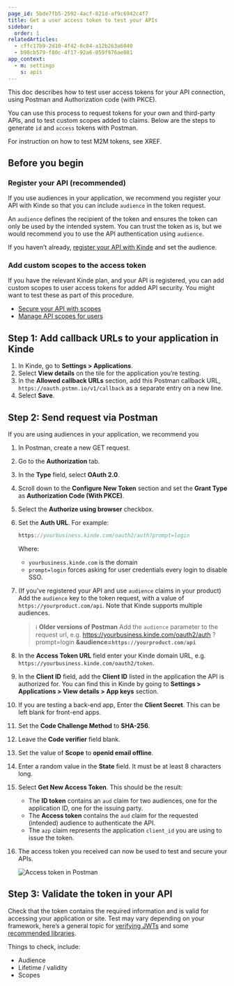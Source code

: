 ```yaml
---
page_id: 5bde7fb5-2592-4acf-821d-af9c6942c4f7
title: Get a user access token to test your APIs
sidebar:
  order: 1
relatedArticles:
  - cffc17b9-2d10-4f42-8c84-a12b263a6040
  - b98cb579-f80c-4f17-92a6-059f976ae081
app_context:
  - m: settings
    s: apis
---
```


This doc describes how to test user access tokens for your API connection, using Postman and Authorization code (with PKCE).

You can use this process to request tokens for your own and third-party APIs, and to test custom scopes added to claims. Below are the steps to generate `id` and `access` tokens with Postman.

For instruction on how to test M2M tokens, see XREF.

## Before you begin

### Register your API (recommended)

If you use audiences in your application, we recommend you register your API with Kinde so that you can include `audience` in the token request.

An `audience` defines the recipient of the token and ensures the token can only be used by the intended system. You can trust the token as is, but we would recommend you to use the API authentication using `audience`.

If you haven’t already, [register your API with Kinde](/developer-tools/your-apis/register-manage-apis/) and set the audience.

### Add custom scopes to the access token

If you have the relevant Kinde plan, and your API is registered, you can add custom scopes to user access tokens for added API security. You might want to test these as part of this procedure.

- [Secure your API with scopes](/developer-tools/your-apis/custom-api-scopes/#_top)
- [Manage API scopes for users](/developer-tools/your-apis/user-api-scopes/)

## Step 1: Add callback URLs to your application in Kinde

1. In Kinde, go to **Settings > Applications**.
2. Select **View details** on the tile for the application you’re testing.
3. In the **Allowed callback URLs** section, add this Postman callback URL, `https://oauth.pstmn.io/v1/callback` as a separate entry on a new line.
4. Select **Save**.

## Step 2: Send request via Postman

If you are using audiences in your application, we recommend you

1. In Postman, create a new GET request.
2. Go to the **Authorization** tab.
3. In the **Type** field, select **OAuth 2.0**.
4. Scroll down to the **Configure New Token** section and set the **Grant Type** as **Authorization Code (With PKCE)**.
5. Select the **Authorize using browser** checkbox.
6. Set the **Auth URL**. For example:

   ```jsx
   https://yourbusiness.kinde.com/oauth2/auth?prompt=login
   ```

   Where:

   - `yourbusiness.kinde.com` is the domain
   - `prompt=login` forces asking for user credentials every login to disable SSO.

7. (If you’ve registered your API and use `audience` claims in your product) Add the `audience` key to the token request, with a value of `https://yourproduct.com/api`. Note that Kinde supports multiple audiences.

   > ℹ️ **Older versions of Postman** Add the `audience` parameter to the request url, e.g.
   > https://yourbusiness.kinde.com/oauth2/auth
   > ?prompt=login
   > **&audience=`https://yourproduct.com/api`**

8. In the **Access Token URL** field enter your Kinde domain URL, e.g. `https://yourbusiness.kinde.com/oauth2/token`.
9. In the **Client ID** field, add the **Client ID** listed in the application the API is authorized for. You can find this in Kinde by going to **Settings > Applications > View details > App keys** section.
10. If you are testing a back-end app, Enter the **Client Secret**. This can be left blank for front-end apps.
11. Set the **Code Challenge Method** to **SHA-256**.
12. Leave the **Code verifier** field blank.
13. Set the value of **Scope** to **openid email offline**.
14. Enter a random value in the **State** field. It must be at least 8 characters long.
15. Select **Get New Access Token**. This should be the result:
    - The **ID token** contains an `aud` claim for two audiences, one for the application ID, one for the issuing party.
    - The **Access token** contains the `aud` claim for the requested (intended) audience to authenticate the API.
    - The `azp` claim represents the application `client_id` you are using to issue the token.
16. The access token you received can now be used to test and secure your APIs.

    ![Access token in Postman](https://imagedelivery.net/skPPZTHzSlcslvHjesZQcQ/1fc6f61c-a544-4cce-83c6-7d691f785700/public)

## Step 3: Validate the token in your API

Check that the token contains the required information and is valid for accessing your application or site. Test may vary depending on your framework, here’s a general topic for [verifying JWTs](/build/tokens/verifying-json-web-tokens/) and some [recommended libraries](https://openid.net/developers/jwt-jws-jwe-jwk-and-jwa-implementations/).

Things to check, include:

- Audience
- Lifetime / validity
- Scopes
